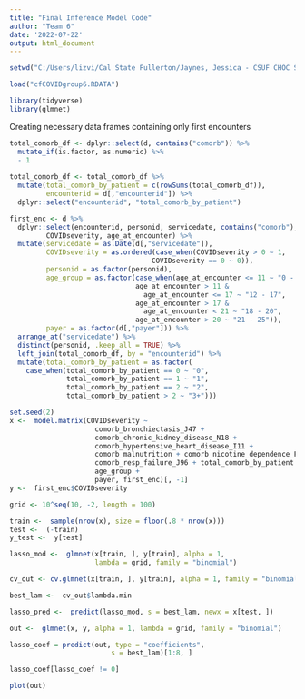 ```yaml
---
title: "Final Inference Model Code"
author: "Team 6"
date: '2022-07-22'
output: html_document
---
```


```r
setwd("C:/Users/lizvi/Cal State Fullerton/Jaynes, Jessica - CSUF CHOC Summer 2022 Research/Group2")

load("cfCOVIDgroup6.RDATA")

library(tidyverse)
library(glmnet)
```


Creating necessary data frames containing only first encounters 
```r
total_comorb_df <- dplyr::select(d, contains("comorb")) %>% 
  mutate_if(is.factor, as.numeric) %>% 
  - 1
  
total_comorb_df <- total_comorb_df %>% 
  mutate(total_comorb_by_patient = c(rowSums(total_comorb_df)), 
         encounterid = d[,"encounterid"]) %>% 
  dplyr::select("encounterid", "total_comorb_by_patient")

first_enc <- d %>% 
  dplyr::select(encounterid, personid, servicedate, contains("comorb"),
         COVIDseverity, age_at_encounter) %>% 
  mutate(servicedate = as.Date(d[,"servicedate"]), 
         COVIDseverity = as.ordered(case_when(COVIDseverity > 0 ~ 1,
                                   COVIDseverity == 0 ~ 0)),
         personid = as.factor(personid),
         age_group = as.factor(case_when(age_at_encounter <= 11 ~ "0 - 11",
                               age_at_encounter > 11 & 
                                 age_at_encounter <= 17 ~ "12 - 17",
                               age_at_encounter > 17 &
                                 age_at_encounter < 21 ~ "18 - 20",
                               age_at_encounter > 20 ~ "21 - 25")),
         payer = as.factor(d[,"payer"])) %>%
  arrange_at("servicedate") %>%
  distinct(personid, .keep_all = TRUE) %>% 
  left_join(total_comorb_df, by = "encounterid") %>% 
  mutate(total_comorb_by_patient = as.factor(
    case_when(total_comorb_by_patient == 0 ~ "0",
              total_comorb_by_patient == 1 ~ "1",
              total_comorb_by_patient == 2 ~ "2",
              total_comorb_by_patient > 2 ~ "3+")))
```


```r
set.seed(2)
x <-  model.matrix(COVIDseverity ~ 
                     comorb_bronchiectasis_J47 +
                     comorb_chronic_kidney_disease_N18 +
                     comorb_hypertensive_heart_disease_I11 +
                     comorb_malnutrition + comorb_nicotine_dependence_F17 +
                     comorb_resp_failure_J96 + total_comorb_by_patient + 
                     age_group + 
                     payer, first_enc)[, -1]
y <-  first_enc$COVIDseverity

grid <- 10^seq(10, -2, length = 100)

train <-  sample(nrow(x), size = floor(.8 * nrow(x)))
test <-  (-train)
y_test <-  y[test]

lasso_mod <-  glmnet(x[train, ], y[train], alpha = 1,
                     lambda = grid, family = "binomial")

cv_out <- cv.glmnet(x[train, ], y[train], alpha = 1, family = "binomial")

best_lam <-  cv_out$lambda.min

lasso_pred <-  predict(lasso_mod, s = best_lam, newx = x[test, ])

out <-  glmnet(x, y, alpha = 1, lambda = grid, family = "binomial")

lasso_coef = predict(out, type = "coefficients",
                         s = best_lam)[1:8, ]

lasso_coef[lasso_coef != 0]

plot(out)
```



